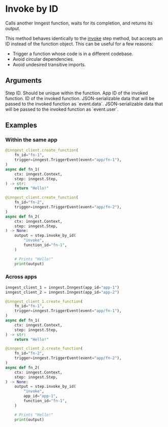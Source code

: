 
# Invoke by ID <VersionBadge version="v0.3.0+" />

Calls another Inngest function, waits for its completion, and returns its output.

This method behaves identically to the [invoke](/docs/reference/python/steps/invoke) step method, but accepts an ID instead of the function object. This can be useful for a few reasons:
- Trigger a function whose code is in a different codebase.
- Avoid circular dependencies.
- Avoid undesired transitive imports.

## Arguments

<Properties>
  <Property name="step_id" type="str" required>
    Step ID. Should be unique within the function.
  </Property>
  <Property name="app_id" type="str">
    App ID of the invoked function.
  </Property>
  <Property name="function_id" type="str" required>
    ID of the invoked function.
  </Property>
  <Property name="data" type="object">
    JSON-serializable data that will be passed to the invoked function as `event.data`.
  </Property>
  <Property name="user" type="object">
    JSON-serializable data that will be passed to the invoked function as `event.user`.
  </Property>
</Properties>

## Examples

### Within the same app

```py
@inngest_client.create_function(
    fn_id="fn-1",
    trigger=inngest.TriggerEvent(event="app/fn-1"),
)
async def fn_1(
    ctx: inngest.Context,
    step: inngest.Step,
) -> str:
    return "Hello!"

@inngest_client.create_function(
    fn_id="fn-2",
    trigger=inngest.TriggerEvent(event="app/fn-2"),
)
async def fn_2(
    ctx: inngest.Context,
    step: inngest.Step,
) -> None:
    output = step.invoke_by_id(
        "invoke",
        function_id="fn-1",
    )

    # Prints "Hello!"
    print(output)
```

### Across apps

```py
inngest_client_1 = inngest.Inngest(app_id="app-1")
inngest_client_2 = inngest.Inngest(app_id="app-2")

@inngest_client_1.create_function(
    fn_id="fn-1",
    trigger=inngest.TriggerEvent(event="app/fn-1"),
)
async def fn_1(
    ctx: inngest.Context,
    step: inngest.Step,
) -> str:
    return "Hello!"

@inngest_client_2.create_function(
    fn_id="fn-2",
    trigger=inngest.TriggerEvent(event="app/fn-2"),
)
async def fn_2(
    ctx: inngest.Context,
    step: inngest.Step,
) -> None:
    output = step.invoke_by_id(
        "invoke",
        app_id="app-1",
        function_id="fn-1",
    )

    # Prints "Hello!"
    print(output)
```
